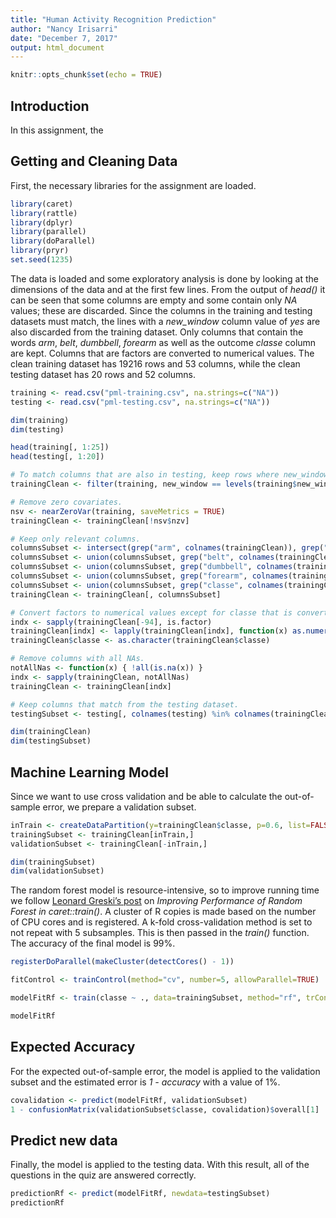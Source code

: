 ```yaml
---
title: "Human Activity Recognition Prediction"
author: "Nancy Irisarri"
date: "December 7, 2017"
output: html_document
---
```


```r
knitr::opts_chunk$set(echo = TRUE)
```

## Introduction

In this assignment, the 

## Getting and Cleaning Data

First, the necessary libraries for the assignment are loaded.

```r
library(caret)
library(rattle)
library(dplyr)
library(parallel)
library(doParallel)
library(pryr)
set.seed(1235)
```

The data is loaded and some exploratory analysis is done by looking at the dimensions of the data and at the first few lines. From the output of *head()* it can be seen that some columns are empty and some contain only *NA* values; these are discarded. Since the columns in the training and testing datasets must match, the lines with a *new_window* column value of *yes* are also discarded from the training dataset. Only columns that contain the words *arm*, *belt*, *dumbbell*, *forearm* as well as the outcome *classe* column are kept. Columns that are factors are converted to numerical values. The clean training dataset has 19216 rows and 53 columns, while the clean testing dataset has 20 rows and 52 columns.

```r
training <- read.csv("pml-training.csv", na.strings=c("NA"))
testing <- read.csv("pml-testing.csv", na.strings=c("NA"))

dim(training)
dim(testing)

head(training[, 1:25])
head(testing[, 1:20])

# To match columns that are also in testing, keep rows where new_window is no.
trainingClean <- filter(training, new_window == levels(training$new_window)[1])

# Remove zero covariates.
nsv <- nearZeroVar(training, saveMetrics = TRUE)
trainingClean <- trainingClean[!nsv$nzv]

# Keep only relevant columns.
columnsSubset <- intersect(grep("arm", colnames(trainingClean)), grep("forearm", colnames(trainingClean), invert=TRUE))
columnsSubset <- union(columnsSubset, grep("belt", colnames(trainingClean)))
columnsSubset <- union(columnsSubset, grep("dumbbell", colnames(trainingClean)))
columnsSubset <- union(columnsSubset, grep("forearm", colnames(trainingClean)))
columnsSubset <- union(columnsSubset, grep("classe", colnames(trainingClean)))
trainingClean <- trainingClean[, columnsSubset]

# Convert factors to numerical values except for classe that is converted to character.
indx <- sapply(trainingClean[-94], is.factor)
trainingClean[indx] <- lapply(trainingClean[indx], function(x) as.numeric(as.character(x)))
trainingClean$classe <- as.character(trainingClean$classe)

# Remove columns with all NAs.
notAllNas <- function(x) { !all(is.na(x)) }
indx <- sapply(trainingClean, notAllNas)
trainingClean <- trainingClean[indx]

# Keep columns that match from the testing dataset.
testingSubset <- testing[, colnames(testing) %in% colnames(trainingClean)]

dim(trainingClean)
dim(testingSubset)
```

## Machine Learning Model
Since we want to use cross validation and be able to calculate the out-of-sample error, we prepare a validation subset.

```r
inTrain <- createDataPartition(y=trainingClean$classe, p=0.6, list=FALSE)
trainingSubset <- trainingClean[inTrain,]
validationSubset <- trainingClean[-inTrain,]

dim(trainingSubset)
dim(validationSubset)
```

The random forest model is resource-intensive, so to improve running time we follow [Leonard Greski's post](https://github.com/lgreski/datasciencectacontent/blob/master/markdown/pml-randomForestPerformance.md) on *Improving Performance of Random Forest in caret::train()*. A cluster of R copies is made based on the number of CPU cores and is registered. A k-fold cross-validation method is set to not repeat with 5 subsamples. This is then passed in the *train()* function. The accuracy of the final model is 99%.

```r
registerDoParallel(makeCluster(detectCores() - 1))

fitControl <- trainControl(method="cv", number=5, allowParallel=TRUE)

modelFitRf <- train(classe ~ ., data=trainingSubset, method="rf", trControl=fitControl)

modelFitRf
```

## Expected Accuracy
For the expected out-of-sample error, the model is applied to the validation subset and the estimated error is *1 - accuracy* with a value of 1%.

```r
covalidation <- predict(modelFitRf, validationSubset)
1 - confusionMatrix(validationSubset$classe, covalidation)$overall[1]
```

## Predict new data
Finally, the model is applied to the testing data. With this result, all of the questions in the quiz are answered correctly.

```r
predictionRf <- predict(modelFitRf, newdata=testingSubset)
predictionRf
```